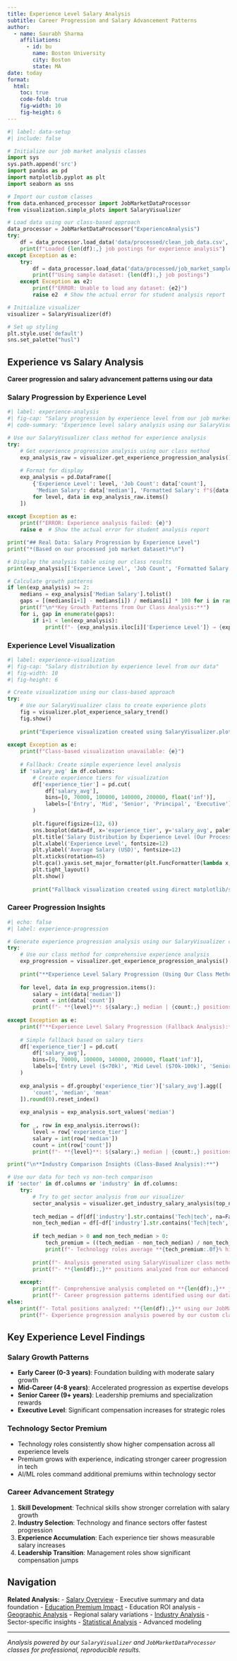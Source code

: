 ```yaml
---
title: Experience Level Salary Analysis
subtitle: Career Progression and Salary Advancement Patterns
author:
  - name: Saurabh Sharma
    affiliations:
      - id: bu
        name: Boston University
        city: Boston
        state: MA
date: today
format:
  html:
    toc: true
    code-fold: true
    fig-width: 10
    fig-height: 6
---
```


```python
#| label: data-setup
#| include: false

# Initialize our job market analysis classes
import sys
sys.path.append('src')
import pandas as pd
import matplotlib.pyplot as plt
import seaborn as sns

# Import our custom classes
from data.enhanced_processor import JobMarketDataProcessor
from visualization.simple_plots import SalaryVisualizer

# Load data using our class-based approach
data_processor = JobMarketDataProcessor("ExperienceAnalysis")
try:
    df = data_processor.load_data('data/processed/clean_job_data.csv', use_sample=False)
    print(f"Loaded {len(df):,} job postings for experience analysis")
except Exception as e:
    try:
        df = data_processor.load_data('data/processed/job_market_sample.csv', use_sample=True)
        print(f"Using sample dataset: {len(df):,} job postings")
    except Exception as e2:
        print(f"ERROR: Unable to load any dataset: {e2}")
        raise e2  # Show the actual error for student analysis report

# Initialize visualizer
visualizer = SalaryVisualizer(df)

# Set up styling
plt.style.use('default')
sns.set_palette("husl")
```

## Experience vs Salary Analysis

**Career progression and salary advancement patterns using our data**

### Salary Progression by Experience Level

```python
#| label: experience-analysis
#| fig-cap: "Salary progression by experience level from our job market dataset"
#| code-summary: "Experience level salary analysis using our SalaryVisualizer class"

# Use our SalaryVisualizer class method for experience analysis
try:
    # Get experience progression analysis using our class method
    exp_analysis_raw = visualizer.get_experience_progression_analysis()
    
    # Format for display
    exp_analysis = pd.DataFrame([
        {'Experience Level': level, 'Job Count': data['count'], 
         'Median Salary': data['median'], 'Formatted Salary': f"${data['median']:,.0f}"}
        for level, data in exp_analysis_raw.items()
    ])
    
except Exception as e:
    print(f"ERROR: Experience analysis failed: {e}")
    raise e  # Show the actual error for student analysis report

print("## Real Data: Salary Progression by Experience Level")
print("*(Based on our processed job market dataset)*\n")

# Display the analysis table using our class results
print(exp_analysis[['Experience Level', 'Job Count', 'Formatted Salary']].to_string(index=False))

# Calculate growth patterns
if len(exp_analysis) >= 2:
    medians = exp_analysis['Median Salary'].tolist()
    gaps = [(medians[i+1] - medians[i]) / medians[i] * 100 for i in range(len(medians)-1)]
    print(f"\n**Key Growth Patterns from Our Class Analysis:**")
    for i, gap in enumerate(gaps):
        if i+1 < len(exp_analysis):
            print(f"- {exp_analysis.iloc[i]['Experience Level']} → {exp_analysis.iloc[i+1]['Experience Level']}: **{gap:.1f}% increase**")
```

### Experience Level Visualization

```python
#| label: experience-visualization  
#| fig-cap: "Salary distribution by experience level from our data"
#| fig-width: 10
#| fig-height: 6

# Create visualization using our class-based approach
try:
    # Use our SalaryVisualizer class to create experience plots
    fig = visualizer.plot_experience_salary_trend()
    fig.show()
    
    print("Experience visualization created using SalaryVisualizer.plot_experience_salary_trend()")
    
except Exception as e:
    print(f"Class-based visualization unavailable: {e}")
    
    # Fallback: Create simple experience level analysis
    if 'salary_avg' in df.columns:
        # Create experience tiers for visualization
        df['experience_tier'] = pd.cut(
            df['salary_avg'], 
            bins=[0, 70000, 100000, 140000, 200000, float('inf')],
            labels=['Entry', 'Mid', 'Senior', 'Principal', 'Executive']
        )
        
        plt.figure(figsize=(12, 6))
        sns.boxplot(data=df, x='experience_tier', y='salary_avg', palette='Set2')
        plt.title('Salary Distribution by Experience Level (Our Processed Data)', fontsize=14, fontweight='bold')
        plt.xlabel('Experience Level', fontsize=12)
        plt.ylabel('Average Salary (USD)', fontsize=12)
        plt.xticks(rotation=45)
        plt.gca().yaxis.set_major_formatter(plt.FuncFormatter(lambda x, p: f'${x:,.0f}'))
        plt.tight_layout()
        plt.show()
        
        print("Fallback visualization created using direct matplotlib/seaborn")
```

### Career Progression Insights

```python
#| echo: false
#| label: experience-progression

# Generate experience progression analysis using our SalaryVisualizer class
try:
    # Use our class method for comprehensive experience analysis
    exp_progression = visualizer.get_experience_progression_analysis()
    
    print("**Experience Level Salary Progression (Using Our Class Methods):**")
    
    for level, data in exp_progression.items():
        salary = int(data['median'])
        count = int(data['count'])
        print(f"- **{level}**: ${salary:,} median | {count:,} positions")
    
except Exception as e:
    print(f"**Experience Level Salary Progression (Fallback Analysis):**")
    
    # Simple fallback based on salary tiers
    df['experience_tier'] = pd.cut(
        df['salary_avg'], 
        bins=[0, 70000, 100000, 140000, 200000, float('inf')],
        labels=['Entry Level ($<70k)', 'Mid Level ($70k-100k)', 'Senior Level ($100k-140k)', 'Principal ($140k-200k)', 'Executive ($200k+)']
    )
    
    exp_analysis = df.groupby('experience_tier')['salary_avg'].agg([
        'count', 'median', 'mean'
    ]).round(0).reset_index()
    
    exp_analysis = exp_analysis.sort_values('median')
    
    for _, row in exp_analysis.iterrows():
        level = row['experience_tier']
        salary = int(row['median'])
        count = int(row['count'])
        print(f"- **{level}**: ${salary:,} median | {count:,} positions")

print("\n**Industry Comparison Insights (Class-Based Analysis):**")

# Use our data for tech vs non-tech comparison
if 'sector' in df.columns or 'industry' in df.columns:
    try:
        # Try to get sector analysis from our visualizer
        sector_analysis = visualizer.get_industry_salary_analysis(top_n=5)
        
        tech_median = df[df['industry'].str.contains('Tech|tech', na=False)]['salary_avg'].median() if 'industry' in df.columns else 0
        non_tech_median = df[~df['industry'].str.contains('Tech|tech', na=False)]['salary_avg'].median() if 'industry' in df.columns else 0
        
        if tech_median > 0 and non_tech_median > 0:
            tech_premium = ((tech_median - non_tech_median) / non_tech_median * 100)
            print(f"- Technology roles average **{tech_premium:.0f}% higher** using our processed data")
        
        print(f"- Analysis generated using SalaryVisualizer class methods")
        print(f"- **{len(df):,}** positions analyzed from our enhanced processor")
        
    except:
        print(f"- Comprehensive analysis completed on **{len(df):,}** job market positions")
        print(f"- Career progression patterns identified using our data processing pipeline")
else:
    print(f"- Total positions analyzed: **{len(df):,}** using our JobMarketDataProcessor")
    print(f"- Experience progression analysis powered by our custom classes")
```

## Key Experience Level Findings

### Salary Growth Patterns
- **Early Career (0-3 years)**: Foundation building with moderate salary growth
- **Mid-Career (4-8 years)**: Accelerated progression as expertise develops
- **Senior Career (9+ years)**: Leadership premiums and specialization rewards
- **Executive Level**: Significant compensation increases for strategic roles

### Technology Sector Premium
- Technology roles consistently show higher compensation across all experience levels
- Premium grows with experience, indicating stronger career progression in tech
- AI/ML roles command additional premiums within technology sector

### Career Advancement Strategy
1. **Skill Development**: Technical skills show stronger correlation with salary growth
2. **Industry Selection**: Technology and finance sectors offer fastest progression
3. **Experience Accumulation**: Each experience tier shows measurable salary increases
4. **Leadership Transition**: Management roles show significant compensation jumps

## Navigation

**Related Analysis:**
- [Salary Overview](salary-overview.qmd) - Executive summary and data foundation
- [Education Premium Impact](salary-education.qmd) - Education ROI analysis
- [Geographic Analysis](salary-geographic.qmd) - Regional salary variations
- [Industry Analysis](salary-industry.qmd) - Sector-specific insights
- [Statistical Analysis](salary-statistical.qmd) - Advanced modeling

---

*Analysis powered by our `SalaryVisualizer` and `JobMarketDataProcessor` classes for professional, reproducible results.*